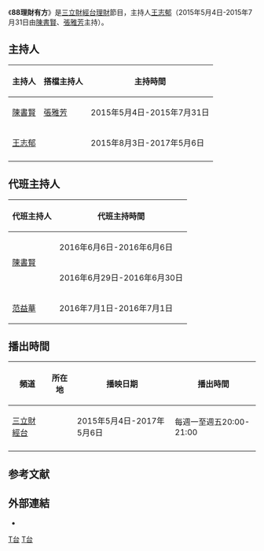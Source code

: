{{pp-semi-sock|expiry=2022-07-13T11:54:49+00:00|small=yes}}
{{Unreferenced|time=2016-06-06T15:46:25+00:00}}
{{Infobox television
| show_name     = 88理財有方
| presenter     = 原主持人:[[陳書賢|陳書賢]]、[[張雅芳|張雅芳]]<br>現任主持人:[[王志郁|王志郁]]<br>代班主持人:[[陳書賢|陳書賢]]
| country       = {{TWN}}
| language      = [[國語|國語]]
| subtitle      = [[中文|中文]]
| channel      = [[三立財經台|三立財經台]]
| first_run     = {{TWN}}
| runtime       = 60分鐘（含廣告）
| first_aired   = 2015年5月4日
| 結束           = 2017年5月6日 
| 播出時間       = 每週一至週五20:00-21:00 
| preceded_by   = 
| followed_by   = 
| related       = 
| website       = 
| imdb_id       = 
| tv_com_id     = 
}}
《'''88理財有方'''》是[[三立財經台|三立財經台]][[理財|理財]]節目，主持人[[王志郁|王志郁]]（2015年5月4日-2015年7月31日由[[陳書賢|陳書賢]]、[[張雅芳|張雅芳]]主持）。

==主持人==
{| class="wikitable" style="text-align:center"
|- 
!主持人||搭檔主持人||主持時間
|-
|[[陳書賢|陳書賢]]||[[張雅芳|張雅芳]]||2015年5月4日-2015年7月31日
|-
|[[王志郁|王志郁]]||||2015年8月3日-2017年5月6日
|-
|}

==代班主持人==
{| class="wikitable" style="text-align:center"
|- 
!代班主持人||代班主持時間
|-
|rowspan=2|[[陳書賢|陳書賢]]||2016年6月6日-2016年6月6日
|-
|2016年6月29日-2016年6月30日
|-
|[[范益華|范益華]]||2016年7月1日-2016年7月1日
|}

==播出時間==
{| class="wikitable" style="text-align:center"
|- 
!頻道||所在地||播映日期||播出時間
|-
|[[三立財經台|三立財經台]]||{{TWN}}||2015年5月4日-2017年5月6日||每週一至週五20:00-21:00
|-
|}

==参考文献==
{{reflist}}

==外部連結==
*{{youtube|playlist=PLNXJ_YC1PDA1OVoXFfpfvIIdy5O2ly_jq|88理財有方｜王志郁主持｜三立新聞台}} 

{{電視節目的變遷
|電視台={{TWN}} [[三立財經台|三立財經台]]
|播放檔次= 每週一至週五 20:00 - 21:00
|節目名稱= 88理財有方<br />（2015年5月4日－2017年5月6日）
|上一節目= 
|下一節目= 2000三立財經整點新聞
}}

[[Category:三立電視節目|T台]]
[[Category:三立財經台節目|T台]]